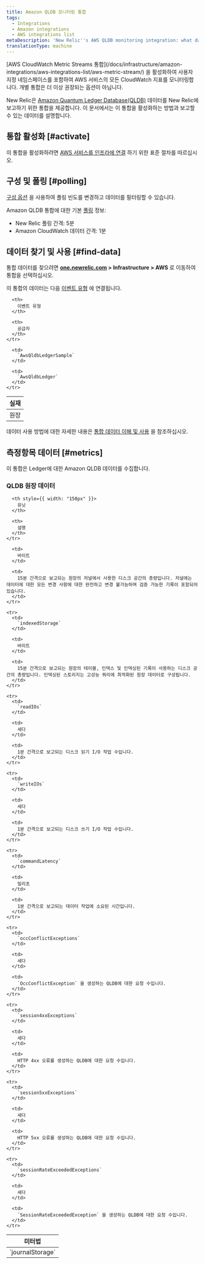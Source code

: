 ```yaml
---
title: Amazon QLDB 모니터링 통합
tags:
  - Integrations
  - Amazon integrations
  - AWS integrations list
metaDescription: 'New Relic''s AWS QLDB monitoring integration: what data it reports, and how to enable it.'
translationType: machine
---
```


<Callout variant="important">
  [AWS CloudWatch Metric Streams 통합](/docs/infrastructure/amazon-integrations/aws-integrations-list/aws-metric-stream/) 을 활성화하여 사용자 지정 네임스페이스를 포함하여 AWS 서비스의 모든 CloudWatch 지표를 모니터링합니다. 개별 통합은 더 이상 권장되는 옵션이 아닙니다.
</Callout>

New Relic은 [Amazon Quantum Ledger Database(QLDB)](https://aws.amazon.com/qldb/) 데이터를 New Relic에 보고하기 위한 통합을 제공합니다. 이 문서에서는 이 통합을 활성화하는 방법과 보고할 수 있는 데이터를 설명합니다.

## 통합 활성화 [#activate]

이 통합을 활성화하려면 [AWS 서비스를 인프라에 연결](/docs/infrastructure/infrastructure-integrations/getting-started/connect-aws-integrations-infrastructure) 하기 위한 표준 절차를 따르십시오.

## 구성 및 폴링 [#polling]

[구성 옵션](/docs/integrations/new-relic-integrations/getting-started/configure-polling-frequency-data-collection-cloud-integrations) 을 사용하여 폴링 빈도를 변경하고 데이터를 필터링할 수 있습니다.

Amazon QLDB 통합에 대한 기본 [폴링](/docs/infrastructure/amazon-integrations/aws-integrations-list/aws-polling-intervals-infrastructure-integrations) 정보:

* New Relic 폴링 간격: 5분
* Amazon CloudWatch 데이터 간격: 1분

## 데이터 찾기 및 사용 [#find-data]

통합 데이터를 찾으려면 **[one.newrelic.com](https://one.newrelic.com/all-capabilities) > Infrastructure > AWS** 로 이동하여 통합을 선택하십시오.

이 통합의 데이터는 다음 [이벤트 유형](/docs/data-apis/understand-data/new-relic-data-types/#event-data) 에 연결됩니다.

<table>
  <thead>
    <tr>
      <th>
        실재
      </th>

      <th>
        이벤트 유형
      </th>

      <th>
        공급자
      </th>
    </tr>
  </thead>

  <tbody>
    <tr>
      <td>
        원장
      </td>

      <td>
        `AwsQldbLedgerSample`
      </td>

      <td>
        `AwsQldbLedger`
      </td>
    </tr>
  </tbody>
</table>

데이터 사용 방법에 대한 자세한 내용은 [통합 데이터 이해 및 사용](/docs/infrastructure/integrations/find-use-infrastructure-integration-data) 을 참조하십시오.

## 측정항목 데이터 [#metrics]

이 통합은 Ledger에 대한 Amazon QLDB 데이터를 수집합니다.

### QLDB 원장 데이터

<table>
  <thead>
    <tr>
      <th style={{ width: "275px" }}>
        미터법
      </th>

      <th style={{ width: "150px" }}>
        유닛
      </th>

      <th>
        설명
      </th>
    </tr>
  </thead>

  <tbody>
    <tr>
      <td>
        `journalStorage`
      </td>

      <td>
        바이트
      </td>

      <td>
        15분 간격으로 보고되는 원장의 저널에서 사용한 디스크 공간의 총량입니다. 저널에는 데이터에 대한 모든 변경 사항에 대한 완전하고 변경 불가능하며 검증 가능한 기록이 포함되어 있습니다.
      </td>
    </tr>

    <tr>
      <td>
        `indexedStorage`
      </td>

      <td>
        바이트
      </td>

      <td>
        15분 간격으로 보고되는 원장의 테이블, 인덱스 및 인덱싱된 기록이 사용하는 디스크 공간의 총량입니다. 인덱싱된 스토리지는 고성능 쿼리에 최적화된 원장 데이터로 구성됩니다.
      </td>
    </tr>

    <tr>
      <td>
        `readIOs`
      </td>

      <td>
        세다
      </td>

      <td>
        1분 간격으로 보고되는 디스크 읽기 I/O 작업 수입니다.
      </td>
    </tr>

    <tr>
      <td>
        `writeIOs`
      </td>

      <td>
        세다
      </td>

      <td>
        1분 간격으로 보고되는 디스크 쓰기 I/O 작업 수입니다.
      </td>
    </tr>

    <tr>
      <td>
        `commandLatency`
      </td>

      <td>
        밀리초
      </td>

      <td>
        1분 간격으로 보고되는 데이터 작업에 소요된 시간입니다.
      </td>
    </tr>

    <tr>
      <td>
        `occConflictExceptions`
      </td>

      <td>
        세다
      </td>

      <td>
        `OccConflictException` 을 생성하는 QLDB에 대한 요청 수입니다.
      </td>
    </tr>

    <tr>
      <td>
        `session4xxExceptions`
      </td>

      <td>
        세다
      </td>

      <td>
        HTTP 4xx 오류를 생성하는 QLDB에 대한 요청 수입니다.
      </td>
    </tr>

    <tr>
      <td>
        `session5xxExceptions`
      </td>

      <td>
        세다
      </td>

      <td>
        HTTP 5xx 오류를 생성하는 QLDB에 대한 요청 수입니다.
      </td>
    </tr>

    <tr>
      <td>
        `sessionRateExceededExceptions`
      </td>

      <td>
        세다
      </td>

      <td>
        `SessionRateExceededException` 을 생성하는 QLDB에 대한 요청 수입니다.
      </td>
    </tr>
  </tbody>
</table>